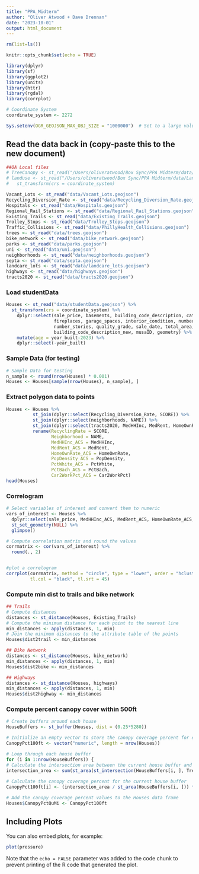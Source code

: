 ```yaml
---
title: "PPA_Midterm"
author: "Oliver Atwood + Dave Drennan"
date: "2023-10-01"
output: html_document
---
```


```r
rm(list=ls())

knitr::opts_chunk$set(echo = TRUE)

library(dplyr)
library(sf)
library(ggplot2)
library(units)
library(httr)
library(rgdal)
library(corrplot)

# Coordinate System
coordinate_system <- 2272

Sys.setenv(OGR_GEOJSON_MAX_OBJ_SIZE = "1000000")  # Set to a large value

```

## Read the data back in (copy-paste this to the new document)
```r
##OA Local files
# TreeCanopy <- st_read("/Users/oliveratwood/Box Sync/PPA Midterm/data/TreeCanopy.geojson")
# landuse <- st_read("/Users/oliveratwood/Box Sync/PPA Midterm/data/Land_Use.geojson")%>%
#   st_transform(crs = coordinate_system)

Vacant_Lots <- st_read("data/Vacant_Lots.geojson")
Recycling_Diversion_Rate <- st_read("data/Recycling_Diversion_Rate.geojson")
Hospitals <- st_read("data/Hospitals.geojson")
Regional_Rail_Stations <- st_read("data/Regional_Rail_Stations.geojson")
Existing_Trails <- st_read("data/Existing_Trails.geojson")
Trolley_Stops <- st_read("data/Trolley_Stops.geojson")
Traffic_Collisions <- st_read("data/PhillyHealth_Collisions.geojson")
trees <- st_read("data/trees.geojson")
bike_network <- st_read("data/bike_network.geojson")
parks <- st_read("data/parks.geojson")
uni <- st_read("data/uni.geojson")
neighborhoods <- st_read("data/neighborhoods.geojson")
septa <- st_read("data/septa.geojson")
landcare_lots <- st_read("data/landcare_lots.geojson")
highways <- st_read("data/highways.geojson")
tracts2020 <- st_read("data/tracts2020.geojson")

```

### Load studentData
```r
Houses <- st_read("data/studentData.geojson") %>%
  st_transform(crs = coordinate_system) %>% 
    dplyr::select(sale_price, basements, building_code_description, category_code_description, central_air, exterior_condition,
                  fireplaces, garage_spaces, interior_condition, number_of_bathrooms, number_of_bedrooms, number_of_rooms,
                  number_stories, quality_grade, sale_date, total_area, total_livable_area, type_heater, year_built, 
                  building_code_description_new, musaID, geometry) %>% 
    mutate(age = year_built-2023) %>% 
    dplyr::select(-year_built)

```

### Sample Data (for testing)
```r
# Sample Data for testing
n_sample <- round(nrow(Houses) * 0.001)
Houses <- Houses[sample(nrow(Houses), n_sample), ]
```

### Extract polygon data to points
```r
Houses <- Houses %>% 
          st_join(dplyr::select(Recycling_Diversion_Rate, SCORE)) %>% 
          st_join(dplyr::select(neighborhoods, NAME)) %>% 
          st_join(dplyr::select(tracts2020, MedHHInc, MedRent, HomeOwnRate, PopDensity, PctWhite, PctBach, Car2WorkPct)) %>%
          rename(RecyclingRate = SCORE,
                 Neighborhood = NAME,
                 MedHHInc_ACS = MedHHInc,
                 MedRent_ACS = MedRent,
                 HomeOwnRate_ACS = HomeOwnRate,
                 PopDensity_ACS = PopDensity,
                 PctWhite_ACS = PctWhite,
                 PctBach_ACS = PctBach,
                 Car2WorkPct_ACS = Car2WorkPct)
head(Houses)

```

### Correlogram
```r
# Select variables of interest and convert them to numeric
vars_of_interest <- Houses %>% 
  dplyr::select(sale_price, MedHHInc_ACS, MedRent_ACS, HomeOwnRate_ACS, RecyclingRate, exterior_condition, interior_condition, fireplaces, garage_spaces, number_of_bathrooms, number_of_bedrooms, number_stories, total_area, total_livable_area, PopDensity_ACS, PctWhite_ACS, Car2WorkPct_ACS) %>% 
  st_set_geometry(NULL) %>% 
  glimpse()

# Compute correlation matrix and round the values
corrmatrix <- cor(vars_of_interest) %>% 
  round(., 2)


#plot a correlogram
corrplot(corrmatrix, method = "circle", type = "lower", order = "hclust", 
         tl.col = "black", tl.srt = 45)
```


### Compute min dist to trails and bike network
```r
## Trails
# Compute distances
distances <- st_distance(Houses, Existing_Trails)
# Compute the minimum distance for each point to the nearest line
min_distances <- apply(distances, 1, min)
# Join the minimum distances to the attribute table of the points
Houses$dist2trail <- min_distances

## Bike Network
distances <- st_distance(Houses, bike_network)
min_distances <- apply(distances, 1, min)
Houses$dist2bike <- min_distances

## Highways
distances <- st_distance(Houses, highways)
min_distances <- apply(distances, 1, min)
Houses$dist2highway <- min_distances

```

### Compute percent canopy cover within 500ft
```r
# Create buffers around each house
HouseBuffers <- st_buffer(Houses, dist = (0.25*5280))

# Initialize an empty vector to store the canopy coverage percent for each house
CanopyPct100ft <- vector("numeric", length = nrow(Houses))

# Loop through each house buffer
for (i in 1:nrow(HouseBuffers)) {
# Calculate the intersection area between the current house buffer and the tree canopy
intersection_area <- sum(st_area(st_intersection(HouseBuffers[i, ], TreeCanopy)))
  
# Calculate the canopy coverage percent for the current house buffer
CanopyPct100ft[i] <- (intersection_area / st_area(HouseBuffers[i, ])) * 100}

# Add the canopy coverage percent values to the Houses data frame
Houses$CanopyPctQuMi <- CanopyPct100ft

```




## Including Plots

You can also embed plots, for example:

```r
plot(pressure)
```

Note that the `echo = FALSE` parameter was added to the code chunk to prevent printing of the R code that generated the plot.
